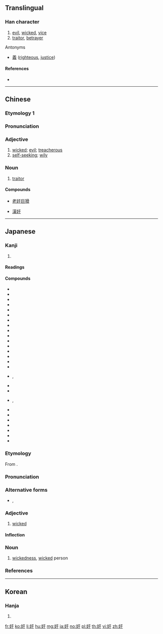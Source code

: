 {{also|姦}}
==Translingual==

===Han character===
{{Han char|rn=38|rad=女|as=03|sn=6|four=41440|canj=VMJ|ids=⿰女干}}

# [[evil]], [[wicked]], [[vice]]
# [[traitor]], [[betrayer]]

; Antonyms
* {{sense|evil}} [[義]] ([[righteous]], [[justice]])

====References====
* {{Han ref|kx=0255.040|dkj=06045|dj=0518.040|hdz=21025.010|uh=5978|ud=22904|bh=A66C|bd=42604}}

----

==Chinese==
{{zh-forms}}

===Etymology 1===
{{zh-see|姦}}

===Pronunciation===
{{zh-pron
|m=jiān
|ma=y
|c=gaan1
|h=
|md=
|mn=qz,tw,xm,zz:kan
|w=
|mc=y
|oc=y
|cat=adj,n
}}

===Adjective===
{{zh-adj}}

# [[wicked]]; [[evil]]; [[treacherous]]
# [[self-seeking]]; [[wily]]

===Noun===
{{zh-noun}}

# [[traitor]]

====Compounds====
* {{sense|evil}} [[老奸巨猾]]
* {{sense|traitor}} [[漢奸]]

----

==Japanese==

===Kanji===
{{ja-kanji|grade=|rs=女03}}

# {{defn|lang=ja|sort=女03}}

====Readings====
{{ja-readings|goon=[[けん]] (ken)|kanon=[[かん]] (kan)|kun=[[おかす]] (okasu)}}

====Compounds====
{{der-top|Compounds}}
* {{ja-r|奸悪|かんあく}}
* {{ja-r|奸黠|かんかつ}}
* {{ja-r|漢奸|かんかん}}
* {{ja-r|奸譎|かんきつ}}
* {{ja-r|奸曲|かんきょく}}
* {{ja-r|奸計|かんけい}}
* {{ja-r|奸譎|かんけつ}}
* {{ja-r|奸詐|かんさ}}
* {{ja-r|奸才|かんさい}}
* {{ja-r|奸策|かんさく}}
* {{ja-r|奸邪|かんじゃ}}
* {{ja-r|奸商|かんしょう}}
* {{ja-r|奸心|かんしん}}
* {{ja-r|奸臣|かんしん}}
* {{ja-r|奸人|かんじん}}
* {{ja-r|奸賊|かんぞく}}
* {{ja-r|奸智|かんち}}, {{ja-r|奸知|かんち}}
* {{ja-r|奸徒|かんと}}
* {{ja-r|奸盗|かんとう}}
* {{ja-r|奸匿|かんとく}}, {{ja-r|奸匿|かんちょく}}
* {{ja-r|奸佞|かんねい}}
* {{ja-r|奸婦|かんぷ}}
* {{ja-r|奸物|かんぶつ}}
* {{ja-r|奸謀|かんぼう}}
* {{ja-r|奸雄|かんゆう}}
* {{ja-r|斬奸|ざんかん}}
* {{ja-r|大奸|たいかん}}
{{der-bottom}}

{{ja-kanjitab|かん|yomi=o}}

===Etymology===
From {{etyl|ltc|ja|sort=かん}} {{m|zh|奸|tr=kan}}.

===Pronunciation===
{{ja-pron|yomi=kanon|かん|acc=1|acc_ref=DJR,NHK}}

===Alternative forms===
* {{ja-l|姦}}, {{ja-l|姧}}

===Adjective===
{{ja-adj|decl=na|かん}}

# [[wicked]]

====Inflection====
{{ja-na|かん}}

===Noun===
{{ja-noun|かん}}

# [[wickedness]], [[wicked]] person

===References===
<references/>

----

==Korean==

===Hanja===
{{ko-hanja|hangeul=간|rv=gan|mr=kan}}

# {{defn|lang=ko|sort=女03}}

[[fr:奸]]
[[ko:奸]]
[[li:奸]]
[[hu:奸]]
[[mg:奸]]
[[ja:奸]]
[[no:奸]]
[[pl:奸]]
[[th:奸]]
[[vi:奸]]
[[zh:奸]]